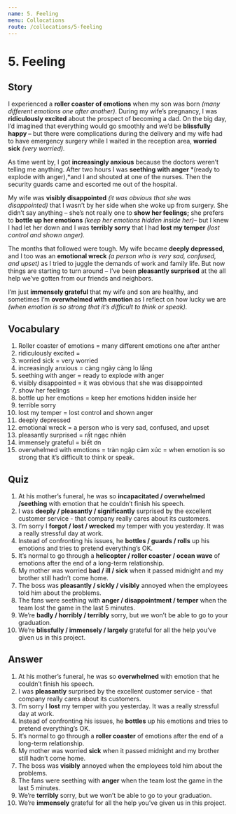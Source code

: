 ```yaml
---
name: 5. Feeling
menu: Collocations
route: /collocations/5-feeling
---
```


# 5. Feeling

## Story

I experienced a **roller coaster of emotions** when my son was born _(many different emotions one after another)_. During my wife’s pregnancy, I was **ridiculously excited** about the prospect of becoming a dad. On the big day, I’d imagined that everything would go smoothly and we’d be **blissfully happy –** but there were complications during the delivery and my wife had to have emergency surgery while I waited in the reception area, **worried sick** _(very worried)._

As time went by, I got **increasingly anxious** because the doctors weren’t telling me anything. After two hours I was **seething with anger** *(ready to explode with anger),*and I and shouted at one of the nurses. Then the security guards came and escorted me out of the hospital.

My wife was **visibly disappointed** _(it was obvious that she was disappointed)_ that I wasn’t by her side when she woke up from surgery. She didn’t say anything – she’s not really one to **show her feelings;** she prefers to **bottle up her emotions** _(keep her emotions hidden inside her)_– but I knew I had let her down and I was **terribly sorry** that I had **lost my temper** _(lost control and shown anger)._

The months that followed were tough. My wife became **deeply depressed,** and I too was an **emotional wreck** _(a person who is very sad, confused, and upset)_ as I tried to juggle the demands of work and family life. But now things are starting to turn around – I’ve been **pleasantly surprised** at the all help we’ve gotten from our friends and neighbors.

I’m just **immensely grateful** that my wife and son are healthy, and sometimes I’m **overwhelmed with emotion** as I reflect on how lucky we are _(when emotion is so strong that it’s difficult to think or speak)._

## Vocabulary

1. Roller coaster of emotions = many different emotions one after anther
2. ridiculously excited =
3. worried sick = very worried
4. increasingly anxious = càng ngày càng lo lắng
5. seething with anger = ready to explode with anger
6. visibly disappointed = it was obvious that she was disappointed
7. show her feelings
8. bottle up her emotions = keep her emotions hidden inside her
9. terrible sorry
10. lost my temper = lost control and shown anger
11. deeply depressed
12. emotional wreck = a person who is very sad, confused, and upset
13. pleasantly surprised = rất ngạc nhiên
14. immensely grateful = biết ơn
15. overwhelmed with emotions = tràn ngập cảm xúc = when emotion is so strong that it’s difficult to think or speak.

## Quiz

1. At his mother’s funeral, he was so **incapacitated / overwhelmed /seething** with emotion that he couldn’t finish his speech.
2. I was **deeply / pleasantly / significantly** surprised by the excellent customer service - that company really cares about its customers.
3. I’m sorry I **forgot / lost / wrecked** my temper with you yesterday. It was a really stressful day at work.
4. Instead of confronting his issues, he **bottles / guards / rolls** up his emotions and tries to pretend everything’s OK.
5. It’s normal to go through a **helicopter / roller coaster / ocean wave** of emotions after the end of a long-term relationship.
6. My mother was worried **bad / ill / sick** when it passed midnight and my brother still hadn’t come home.
7. The boss was **pleasantly / sickly / visibly** annoyed when the employees told him about the problems.
8. The fans were seething with **anger / disappointment / temper** when the team lost the game in the last 5 minutes.
9. We’re **badly / horribly / terribly** sorry, but we won’t be able to go to your graduation.
10. We’re **blissfully / immensely / largely** grateful for all the help you’ve given us in this project.

## Answer

1. At his mother’s funeral, he was so **overwhelmed** with emotion that he couldn’t finish his speech.
2. I was **pleasantly** surprised by the excellent customer service - that company really cares about its customers.
3. I’m sorry I **lost** my temper with you yesterday. It was a really stressful day at work.
4. Instead of confronting his issues, he **bottles** up his emotions and tries to pretend everything’s OK.
5. It’s normal to go through a **roller coaster** of emotions after the end of a long-term relationship.
6. My mother was worried **sick** when it passed midnight and my brother still hadn’t come home.
7. The boss was **visibly** annoyed when the employees told him about the problems.
8. The fans were seething with **anger** when the team lost the game in the last 5 minutes.
9. We’re **terribly** sorry, but we won’t be able to go to your graduation.
10. We’re **immensely** grateful for all the help you’ve given us in this project.
